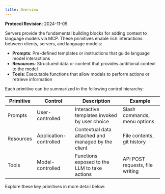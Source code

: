 ```yaml
---
title: Overview
---
```


<Info>**Protocol Revision**: 2024-11-05</Info>

Servers provide the fundamental building blocks for adding context to language models via
MCP. These primitives enable rich interactions between clients, servers, and language
models:

- **Prompts**: Pre-defined templates or instructions that guide language model
  interactions
- **Resources**: Structured data or content that provides additional context to the model
- **Tools**: Executable functions that allow models to perform actions or retrieve
  information

Each primitive can be summarized in the following control hierarchy:

| Primitive | Control                | Description                                        | Example                         |
| --------- | ---------------------- | -------------------------------------------------- | ------------------------------- |
| Prompts   | User-controlled        | Interactive templates invoked by user choice       | Slash commands, menu options    |
| Resources | Application-controlled | Contextual data attached and managed by the client | File contents, git history      |
| Tools     | Model-controlled       | Functions exposed to the LLM to take actions       | API POST requests, file writing |

Explore these key primitives in more detail below:

<CardGroup cols={3}>
  <Card title="Prompts" icon="chat-alt-2" href="prompts" />
  <Card title="Resources" icon="document" href="resources" />
  <Card title="Tools" icon="adjustments" href="tools" />
</CardGroup>
